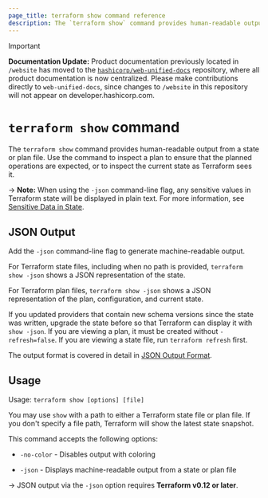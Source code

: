 ```yaml
---
page_title: terraform show command reference
description: The `terraform show` command provides human-readable output from a state or plan file. 
---
```


> [!IMPORTANT]  
> **Documentation Update:** Product documentation previously located in `/website` has moved to the [`hashicorp/web-unified-docs`](https://github.com/hashicorp/web-unified-docs) repository, where all product documentation is now centralized. Please make contributions directly to `web-unified-docs`, since changes to `/website` in this repository will not appear on developer.hashicorp.com.

# `terraform show` command

The `terraform show` command provides human-readable output
from a state or plan file. Use the command to inspect a plan to ensure
that the planned operations are expected, or to inspect the current state
as Terraform sees it.


-> **Note:** When using the `-json` command-line flag, any sensitive values in
Terraform state will be displayed in plain text. For more information, see
[Sensitive Data in State](/terraform/language/state/sensitive-data).

## JSON Output

Add the `-json` command-line flag to generate machine-readable output.

For Terraform state files, including when no path is provided,
`terraform show -json` shows a JSON representation of the state.

For Terraform plan files, `terraform show -json` shows a JSON representation
of the plan, configuration, and current state.

If you updated providers that contain new schema versions since the state
was written, upgrade the state before so that Terraform can display it with
`show -json`. If you are viewing a plan, it must be created without
`-refresh=false`. If you are viewing a state file, run `terraform refresh`
first.

The output format is covered in detail in [JSON Output Format](/terraform/internals/json-format).

## Usage

Usage: `terraform show [options] [file]`

You may use `show` with a path to either a Terraform state file or plan
file. If you don't specify a file path, Terraform will show the latest state
snapshot.

This command accepts the following options:

* `-no-color` - Disables output with coloring

* `-json` - Displays machine-readable output from a state or plan file

-> JSON output via the `-json` option requires **Terraform v0.12 or later**.
